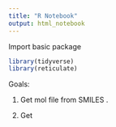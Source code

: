 ```yaml
---
title: "R Notebook"
output: html_notebook
---
```


Import basic package

```r
library(tidyverse)
library(reticulate)

```

Goals:

1.  Get mol file from SMILES .

2.  Get
